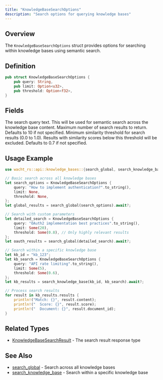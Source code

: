 ```yaml
---
title: "KnowledgeBaseSearchOptions"
description: "Search options for querying knowledge bases"
---
```


## Overview

The `KnowledgeBaseSearchOptions` struct provides options for searching within knowledge bases using semantic search.

## Definition

```rust
pub struct KnowledgeBaseSearchOptions {
    pub query: String,
    pub limit: Option<u32>,
    pub threshold: Option<f32>,
}
```

## Fields

<ParamField path="query" type="String" required>
  The search query text. This will be used for semantic search across the knowledge base content.
</ParamField>

<ParamField path="limit" type="Option<u32>">
  Maximum number of search results to return. Defaults to 10 if not specified.
</ParamField>

<ParamField path="threshold" type="Option<f32>">
  Minimum similarity threshold for search results (0.0 to 1.0). Results with similarity scores below this threshold will be excluded. Defaults to 0.7 if not specified.
</ParamField>

## Usage Example

```rust
use wacht_rs::api::knowledge_bases::{search_global, search_knowledge_base, KnowledgeBaseSearchOptions};

// Basic search across all knowledge bases
let search_options = KnowledgeBaseSearchOptions {
    query: "How to implement authentication?".to_string(),
    limit: None,
    threshold: None,
};
let global_results = search_global(search_options).await?;

// Search with custom parameters
let detailed_search = KnowledgeBaseSearchOptions {
    query: "OAuth2 implementation best practices".to_string(),
    limit: Some(20),
    threshold: Some(0.8), // Only highly relevant results
};
let oauth_results = search_global(detailed_search).await?;

// Search within a specific knowledge base
let kb_id = "kb_123";
let kb_search = KnowledgeBaseSearchOptions {
    query: "API rate limiting".to_string(),
    limit: Some(5),
    threshold: Some(0.6),
};
let kb_results = search_knowledge_base(kb_id, kb_search).await?;

// Process search results
for result in kb_results.results {
    println!("Match: {}", result.content);
    println!("  Score: {}", result.score);
    println!("  Document: {}", result.document_id);
}
```

## Related Types

- [KnowledgeBaseSearchResult](/rust-sdk/types/knowledge-base-search-result) - The search result response type

## See Also

- [search_global](/rust-sdk/api/search-global) - Search across all knowledge bases
- [search_knowledge_base](/rust-sdk/api/search-knowledge-base) - Search within a specific knowledge base